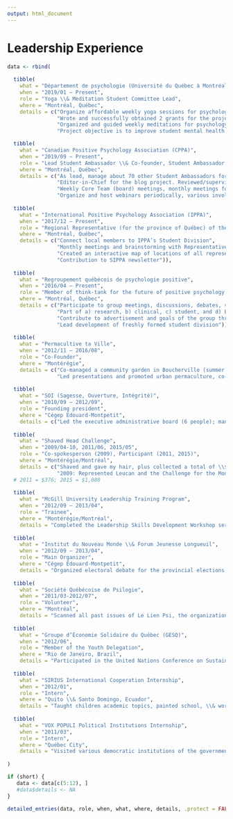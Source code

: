 ```yaml
---
output: html_document
---
```


# Leadership Experience

```r

data <- rbind(
  
  tibble(
    what = "Département de psychologie (Université du Québec à Montréal)",
    when = "2019/01 – Present",
    role = "Yoga \\& Meditation Student Committee Lead",
    where = "Montréal, Québec",
    details = c("Organize affordable weekly yoga sessions for psychology students on campus (Winter 2022)", 
                "Wrote and successfully obtained 2 grants for the project (first: \\$1,697.85; second: \\$500)", 
                "Organized and guided weekly meditations for psychology students on campus (Winter 2019)", 
                "Project objective is to improve student mental health with evidence-based mind-body exercises")),

  tibble(
    what = "Canadian Positive Psychology Association (CPPA)",
    when = "2019/09 – Present",
    role = "Lead Student Ambassador \\& Co-founder, Student Ambassador Program",
    where = "Montréal, Québec",
    details = c("As lead, manage about 70 other Student Ambassadors for various projects (blog, webinar, logo, Instagram, etc.)", 
                "Editor-in-Chief for the blog project. Reviewed/supervised the publication of more than 20 blogs (see https://medium.com/@cppastudents)", 
                "Weekly Core Team (board) meetings, monthly meetings for each project",
                "Organize and host webinars periodically, various involvement in other projects")),
  
  tibble(
    what = "International Positive Psychology Association (IPPA)",
    when = "2017/12 – Present",
    role = "Regional Representative (for the province of Québec) of the Student Division (SIPPA)",
    where = "Montréal, Québec",
    details = c("Connect local members to IPPA’s Student Division",
                "Monthly meetings and brainstorming with Representatives and SIPPA Executive Team", 
                "Created an interactive map of locations of all representatives across the globe for the website", 
                "Contribution to SIPPA newsletter")),
  
  tibble(
    what = "Regroupement québécois de psychologie positive",
    when = "2016/04 – Present",
    role = "Member of think-tank for the future of positive psychology in Québec",
    where = "Montréal, Québec",
    details = c("Participate to group meetings, discussions, debates, vision, and orientations", 
                "Part of a) research, b) clinical, c) student, and d) English community committees", 
                "Contribute to advertisement and goals of the group through public outreach, document preparation, help with organization of conference, and presentations to student associations to foster collaborations", 
                "Lead development of freshly formed student division")),
  
  tibble(
    what = "Permacultive ta Ville",
    when = "2012/11 – 2016/08",
    role = "Co-Founder",
    where = "Montérégie",
    details = c("Co-managed a community garden in Boucherville (summer 2014)", 
                "Led presentations and promoted urban permaculture, co-managing Facebook page")),
  
  tibble(
    what = "SOI (Sagesse, Ouverture, Intégrité)",
    when = "2010/09 – 2012/09",
    role = "Founding president",
    where = "Cégep Édouard-Montpetit",
    details = c("Led the executive administrative board (6 people); managed budget (about \\$700/year); promoted well-being, happiness, and health, and led activities based on psychological principles")),
  
  tibble(
    what = "Shaved Head Challenge",
    when = "2009/04-10, 2011/06, 2015/05",
    role = "Co-spokesperson (2009), Participant (2011, 2015)",
    where = "Montérégie/Montréal",
    details = c("Shaved and gave my hair, plus collected a total of \\$1456 (2011 \\& 2015) in the community for Leucan",
                "2009: Represented Leucan and the Challenge for the Montérégie region")),
  # 2011 = $376; 2015 = $1,080
  
  tibble(
    what = "McGill University Leadership Training Program",
    when = "2012/09 – 2013/04",
    role = "Trainee",
    where = "Montérégie/Montréal",
    details = "Completed the Leadership Skills Development Workshop series"),
  
  tibble(
    what = "Institut du Nouveau Monde \\& Forum Jeunesse Longueuil",
    when = "2012/09 – 2013/04",
    role = "Main Organizer",
    where = "Cégep Édouard-Montpetit",
    details = "Organized electoral debate for the provincial elections, communications \\& setup"),
  
  tibble(
    what = "Société Québécoise de Psilogie",
    when = "2011/03-2012/07",
    role = "Volunteer",
    where = "Montréal",
    details = "Scanned all past issues of Le Lien Psi, the organization’s journal, and distributed it on CDs"),
  
  tibble(
    what = "Groupe d’Économie Solidaire du Québec (GESQ)",
    when = "2012/06",
    role = "Member of the Youth Delegation",
    where = "Rio de Janeiro, Brazil",
    details = "Participated in the United Nations Conference on Sustainable Development"),
  
  tibble(
    what = "SIRIUS International Cooperation Internship",
    when = "2012/01",
    role = "Intern",
    where = "Quito \\& Santo Domingo, Ecuador",
    details = "Taught children academic topics, painted school, \\& worked in indigenous cocoa plantation"),
  
  tibble(
    what = "VOX POPULI Political Institutions Internship",
    when = "2011/03",
    role = "Intern",
    where = "Québec City",
    details = "Visited various democratic institutions of the government, met with politicians \\& wrote a final report")
  
)

if (short) {
   data <- data[c(5:12), ]
   #data$details <- NA
}

detailed_entries(data, role, when, what, where, details, .protect = FALSE)

```
